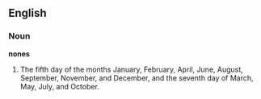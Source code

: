 ==English==

===Noun===

'''nones'''

#The fifth day of the months January, February, April, June, August, September, November, and December, and the seventh day of March, May, July, and October.